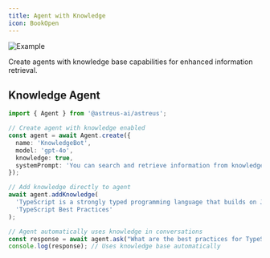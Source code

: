 ```yaml
---
title: Agent with Knowledge
icon: BookOpen
---
```


![Example](/docs/example.webp)

Create agents with knowledge base capabilities for enhanced information retrieval.

## Knowledge Agent

```typescript
import { Agent } from '@astreus-ai/astreus';

// Create agent with knowledge enabled
const agent = await Agent.create({
  name: 'KnowledgeBot',
  model: 'gpt-4o',
  knowledge: true,
  systemPrompt: 'You can search and retrieve information from knowledge bases.'
});

// Add knowledge directly to agent
await agent.addKnowledge(
  'TypeScript is a strongly typed programming language that builds on JavaScript by adding static type definitions...',
  'TypeScript Best Practices'
);

// Agent automatically uses knowledge in conversations
const response = await agent.ask("What are the best practices for TypeScript development?");
console.log(response); // Uses knowledge base automatically
```